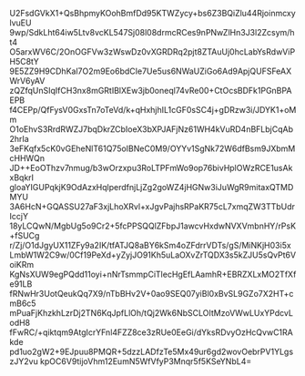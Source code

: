 U2FsdGVkX1+QsBhpmyKOohBmfDd95KTWZycy+bs6Z3BQiZlu44RjoinmcxylvuEU
9wp/SdkLht64iw5Ltv8vcKL547Sj08l08drmcRCes9nPNwZlHn3J3l2Zcsym/ht4
O5arxWV6C/2OnOGFVw3zWswDz0vXGRDRq2pjt8ZTAuUj0hcLabYsRdwViPH5C8tY
9E5ZZ9H9CDhKal7O2m9Eo6bdCIe7Ue5us6NWaUZiGo6Ad9ApjQUFSFeAXWrV6yAV
zQZfqUnSIqIfCH3nx8mGRtIBlXEw3jb0oneql74vRe00+CtOcsBDFk1PGnBPAEPB
f4CEPp/QfFysV0GxsTn7oTeVd/k+qHxhjhIL1cGF0sSC4j+gDRzw3i/JDYK1+oMm
O1oEhvS3RrdRWZJ7bqDkrZCbIoeX3bXPJAFjNz61WH4kVuRD4nBFLbjCqAb2hrIa
3eFKqfx5cK0vGEheNlT61Q75oIBNeC0M9/OYYv1SgNk72W6dfBsm9JXbmMcHHWQn
JD++EoOThzv7nmug/b3wOrzxpu3RoLTPFmWo9op76bivHplOWzRCE1usAkxBqkrI
gloaYIGUPqkjK9OdAzxHqlperdfnjLjZg2goWZ4jHGNw3iJuWgR9mitaxQTMDMYU
3A6HcN+GQASSU27aF3xjLhoXRvl+xJgvPajhsRPaKR75cL7xmqZW3TTbUdrIccjY
18yLCQwN/MgbUg5o9Cr2+5fcPPSQQlZFbpJ1awcvHxdwNVXVmbnHY/rPsK+fSUCg
r/Zj/O1dJgyUX11ZFy9a2IK/tfATJQ8aBY6kSm4oZFdrrVDTs/gS/MiNKjH03i5x
LmbW1W2C9w/0Cf19PeXd+yZyjJO91Kh5uLaOXvZrTQDX3s5kZJU5sQvPt6VoiKRm
KgNsXUW9egPQdd11oyi+nNrTsmmpCiTlecHgEfLAamhR+EBRZXLxMO2TfXfe91LB
fRNwHr3UotQeukQq7X9/nTbBHv2V+0ao9SEQ07yiBl0xBvSL9GZo7X2HT+cmB6c5
mPuaFjKhzkhLzrDj2TN6KqJpfLlOh/tQj2Wk6NbSCLOItMzoVWwLUxYPdcvLodH8
fFwRC/+qiktqm9AtgIcrYFnl4FZZ8ce3zRUe0EeGi/dYksRDvyOzHcQvwC1RAkde
pd1uo2gW2+9EJpuu8PMQR+5dzzLADfzTe5Mx49ur6gd2wovOebrPV1YLgszJY2vu
kpOC6V9tijoVhm12EumN5WfVfyP3Mnqr5f5KSeYNbL4=
